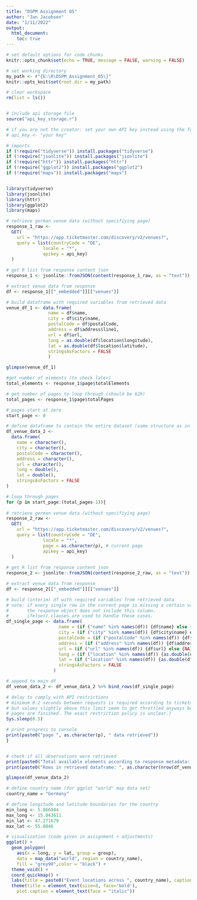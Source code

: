 ```yaml
---
title: "DSPM Assignment 05"
author: "Jan Jacobsen"
date: "1/11/2022"
output: 
  html_document:
    toc: true
---
```



```r
# set default options for code chunks
knitr::opts_chunk$set(echo = TRUE, message = FALSE, warning = FALSE)

# set working directory
my_path <- r"{E:\R\DSPM_Assignment_05\}"
knitr::opts_knit$set(root.dir = my_path)

# clear workspace
rm(list = ls())


# include api storage file 
source("api_key_storage.r") 

# if you are not the creator: set your own API key instead using the following line
# api_key <- "your key"
```


```r
# imports
if (!require("tidyverse")) install.packages("tidyverse")
if (!require("jsonlite")) install.packages("jsonlite")
if (!require("httr")) install.packages("httr")
if (!require("ggplot2")) install.packages("ggplot2")
if (!require("maps")) install.packages("maps")


library(tidyverse)
library(jsonlite)
library(httr)
library(ggplot2)
library(maps)
```



```r
# retrieve german venue data (without specifiying page)
response_1_raw <- 
  GET(
    url = "https://app.ticketmaster.com/discovery/v2/venues?",
    query = list(countryCode = "DE",
              locale = "*",
              apikey = api_key)
  )
       
# get R list from response content json
response_1 <- jsonlite::fromJSON(content(response_1_raw, as = "text"))

# extract venue data from response
df <- response_1[["_embedded"]][["venues"]]

# build dataframe with required variables from retrieved data
venue_df_1 <- data.frame(
                name = df$name,
                city = df$city$name, 
                postalCode = df$postalCode,
                address = df$address$line1,
                url = df$url,
                long = as.double(df$location$longitude),
                lat = as.double(df$location$latitude),
                stringsAsFactors = FALSE
                )

glimpse(venue_df_1)
```

```r
#get number of elements (to check later)
total_elements <- response_1$page$totalElements

# get number of pages to loop through (should be 629)
total_pages <- response_1$page$totalPages

# pages start at zero
start_page <- 0

# define dataframe to contain the entire dataset (same structure as in previous task)
df_venue_data_2 <- 
  data.frame(
    name = character(),
    city = character(),
    postalCode = character(),
    address = character(),
    url = character(),
    long = double(),
    lat = double(),
    stringsAsFactors = FALSE
)

# loop through pages
for (p in start_page:(total_pages-1)){
  
# retrieve german venue data (without specifiying page)
response_2_raw <- 
  GET(
    url = "https://app.ticketmaster.com/discovery/v2/venues?",
    query = list(countryCode = "DE",
              locale = "*",
              page = as.character(p), # current page
              apikey = api_key)
  )
       
# get R list from response content json
response_2 <- jsonlite::fromJSON(content(response_2_raw, as = "text"))

# extract venue data from response
df <- response_2[["_embedded"]][["venues"]]

# build (interim) df with required variables from retrieved data
# note: if every single row in the current page is missing a certain variable, 
#       the response object does not include this column. 
#       ifelse() clauses are used to handle these cases.
df_single_page <- data.frame(
                    name = (if ("name" %in% names(df)) {df$name} else {NA}),
                    city = (if ("city" %in% names(df)) {df$city$name} else {NA}),
                    postalCode = (if ("postalCode" %in% names(df)) {df$postalCode} else {NA}),
                    address = (if ("address" %in% names(df)) {df$address$line1} else {NA}),
                    url = (if ("url" %in% names(df)) {df$url} else {NA}),
                    long = (if ("location" %in% names(df)) {as.double(df$location$longitude)} else {NA}),
                    lat = (if ("location" %in% names(df)) {as.double(df$location$latitude)} else {NA}),
                    stringsAsFactors = FALSE
                  )

# append to main df
df_venue_data_2 <- df_venue_data_2 %>% bind_rows(df_single_page)

# delay to comply with API restrictions 
# minimum 0.2 seconds between requests is required according to ticketmaster, 
# but values slightly above this limit seem to get throttled anyways before all 
# pages are finished. The exact restriction policy is unclear.)
Sys.sleep(0.5) 

# print progress to console
print(paste0("page ", as.character(p), " data retrieved"))
}


# check if all observations were retrieved
print(paste0("Total available elements according to response metadata: ", as.character(total_elements)))
print(paste0("Rows in retrieved dataframe: ", as.character(nrow(df_venue_data_2))))

glimpse(df_venue_data_2)

```

```r
# define country name (for ggplot "world" map data set)
country_name = "Germany"

# define longitude and latitude boundaries for the country
min_long <- 5.866944
max_long <- 15.043611
min_lat <- 47.271679
max_lat <- 55.0846

# visualization (code given in assignment + adjustments)
ggplot() +
  geom_polygon(
    aes(x = long, y = lat, group = group), 
    data = map_data("world", region = country_name),
    fill = "grey90",color = "black") +
  theme_void() + 
  coord_quickmap() +
  labs(title = paste0("Event locations across ", country_name), caption = "Source: ticketmaster.com") +
  theme(title = element_text(size=8, face='bold'),
    plot.caption = element_text(face = "italic"))
```

